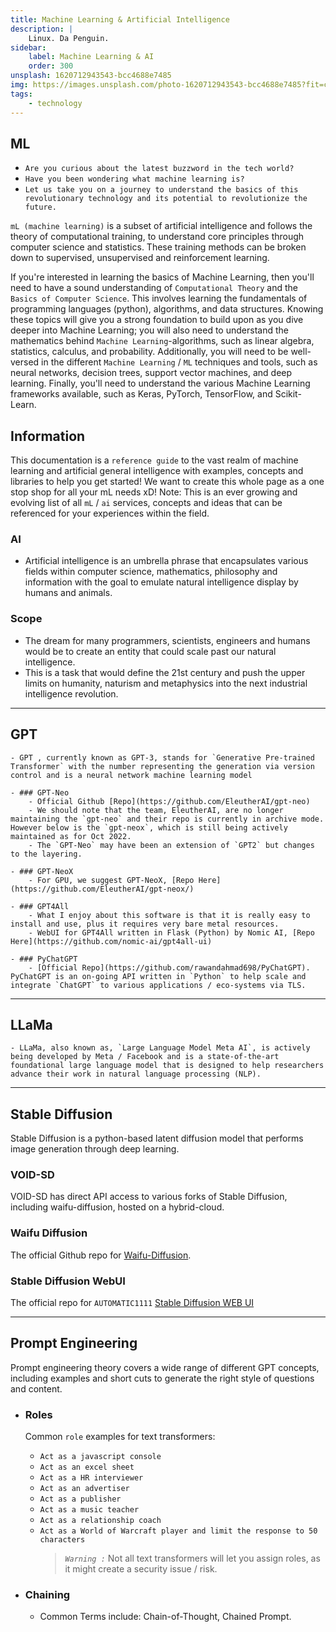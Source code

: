 ```yaml
---
title: Machine Learning & Artificial Intelligence
description: |
    Linux. Da Penguin.
sidebar:
    label: Machine Learning & AI
    order: 300
unsplash: 1620712943543-bcc4688e7485
img: https://images.unsplash.com/photo-1620712943543-bcc4688e7485?fit=crop&w=1400&h=700&q=75
tags:
    - technology
---
```


## ML

-   `Are you curious about the latest buzzword in the tech world?`
-   `Have you been wondering what machine learning is?`
-   `Let us take you on a journey to understand the basics of this revolutionary technology and its potential to revolutionize the future.`

`mL (machine learning)` is a subset of artificial intelligence and follows the theory of computational training, to understand core principles through computer science and statistics.
These training methods can be broken down to supervised, unsupervised and reinforcement learning.

If you're interested in learning the basics of Machine Learning, then you'll need to have a sound understanding of `Computational Theory` and the `Basics of Computer Science`.
This involves learning the fundamentals of programming languages (python), algorithms, and data structures.
Knowing these topics will give you a strong foundation to build upon as you dive deeper into Machine Learning; you will also need to understand the mathematics behind `Machine Learning`-algorithms, such as linear algebra, statistics, calculus, and probability.
Additionally, you will need to be well-versed in the different `Machine Learning` / `ML` techniques and tools, such as neural networks, decision trees, support vector machines, and deep learning.
Finally, you'll need to understand the various Machine Learning frameworks available, such as Keras, PyTorch, TensorFlow, and Scikit-Learn.

## Information

This documentation is a `reference guide` to the vast realm of machine learning and artificial general intelligence with examples, concepts and libraries to help you get started!
We want to create this whole page as a one stop shop for all your mL needs xD!
Note: This is an ever growing and evolving list of all `mL` / `ai` services, concepts and ideas that can be referenced for your experiences within the field.

### AI

-   Artificial intelligence is an umbrella phrase that encapsulates various fields within computer science, mathematics, philosophy and information with the goal to emulate natural intelligence display by humans and animals.

### Scope

-   The dream for many programmers, scientists, engineers and humans would be to create an entity that could scale past our natural intelligence.
-   This is a task that would define the 21st century and push the upper limits on humanity, naturism and metaphysics into the next industrial intelligence revolution.

---

## GPT

    - GPT , currently known as GPT-3, stands for `Generative Pre-trained Transformer` with the number representing the generation via version control and is a neural network machine learning model

    - ### GPT-Neo
        - Official Github [Repo](https://github.com/EleutherAI/gpt-neo)
        - We should note that the team, EleutherAI, are no longer maintaining the `gpt-neo` and their repo is currently in archive mode. However below is the `gpt-neox`, which is still being actively maintained as for Oct 2022.
        - The `GPT-Neo` may have been an extension of `GPT2` but changes to the layering.

    - ### GPT-NeoX
        - For GPU, we suggest GPT-NeoX, [Repo Here](https://github.com/EleutherAI/gpt-neox/)

    - ### GPT4All
        - What I enjoy about this software is that it is really easy to install and use, plus it requires very bare metal resources.
        - WebUI for GPT4All written in Flask (Python) by Nomic AI, [Repo Here](https://github.com/nomic-ai/gpt4all-ui)

    - ### PyChatGPT
        - [Official Repo](https://github.com/rawandahmad698/PyChatGPT). PyChatGPT is an on-going API written in `Python` to help scale and integrate `ChatGPT` to various applications / eco-systems via TLS.

---

## LLaMa

    - LLaMa, also known as, `Large Language Model Meta AI`, is actively being developed by Meta / Facebook and is a state-of-the-art foundational large language model that is designed to help researchers advance their work in natural language processing (NLP).

---

## Stable Diffusion

Stable Diffusion is a python-based latent diffusion model that performs image generation through deep learning.

### VOID-SD

VOID-SD has direct API access to various forks of Stable Diffusion, including waifu-diffusion, hosted on a hybrid-cloud.

### Waifu Diffusion

The official Github repo for [Waifu-Diffusion](https://github.com/harubaru/waifu-diffusion).

### Stable Diffusion WebUI

The official repo for `AUTOMATIC1111` [Stable Diffusion WEB UI](https://github.com/AUTOMATIC1111/stable-diffusion-webui)

---

## Prompt Engineering

Prompt engineering theory covers a wide range of different GPT concepts, including examples and short cuts to generate the right style of questions and content.

-   ### Roles

    Common `role` examples for text transformers:

    -   `Act as a javascript console`
    -   `Act as an excel sheet`
    -   `Act as a HR interviewer`
    -   `Act as an advertiser`
    -   `Act as a publisher`
    -   `Act as a music teacher`
    -   `Act as a relationship coach`
    -   `Act as a World of Warcraft player and limit the response to 50 characters`
        > _`Warning :`_ Not all text transformers will let you assign roles, as it might create a security issue / risk.

-   ### Chaining
    -   Common Terms include: Chain-of-Thought, Chained Prompt.
